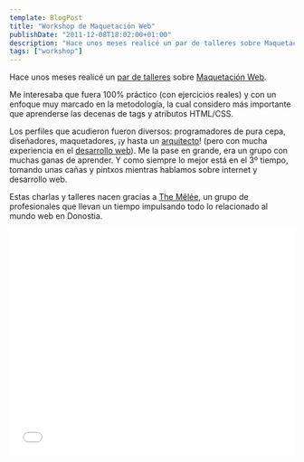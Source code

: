 ```yaml
---
template: BlogPost
title: "Workshop de Maquetación Web"
publishDate: "2011-12-08T18:02:00+01:00"
description: "Hace unos meses realicé un par de talleres sobre Maquetación Web."
tags: ["workshop"]
---
```


Hace unos meses realicé un [par de talleres](https://twitter.com/#!/iker/status/114065566867800064)
sobre [Maquetación Web](https://www.slideshare.net/brunogarciaechegararay/taller-de-maquetacin-web "Taller de Maquetación Web").

Me interesaba que fuera 100% práctico (con ejercicios reales) y con un
enfoque muy marcado en la metodología, la cual considero más importante
que aprenderse las decenas de tags y atributos HTML/CSS.

Los perfiles que acudieron fueron diversos: programadores de pura cepa,
diseñadores, maquetadores, ¡y hasta un
[arquitecto](https://twitter.com/#!/inknacio)! (pero con mucha
experiencia en el [desarrollo web](https://www.donostiblogs.com/)). Me la
pase en grande, era un grupo con muchas ganas de aprender. Y como
siempre lo mejor está en el 3º tiempo, tomando unas cañas y pintxos
mientras hablamos sobre internet y desarrollo web.

Estas charlas y talleres nacen gracias a [The
Mêlée](https://themelee.org/), un grupo de profesionales que llevan un
tiempo impulsando todo lo relacionado al mundo web en Donostia.

<iframe
	src="//www.slideshare.net/slideshow/embed_code/9293472"
	width="100%"
	height="400"
	frameborder="0"
	marginwidth="0"
	marginheight="0"
	scrolling="no"
	allowfullscreen
/>
